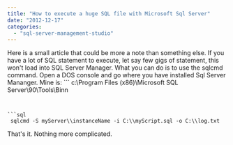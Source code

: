 ```yaml
---
title: "How to execute a huge SQL file with Microsoft Sql Server"
date: "2012-12-17"
categories: 
  - "sql-server-management-studio"
---
```


Here is a small article that could be more a note than something else. If you have a lot of SQL statement to execute, let say few gigs of statement, this won't load into SQL Server Manager. What you can do is to use the sqlcmd command. Open a DOS console and go where you have installed Sql Server Mananger. Mine is: ``` 
 c:\\Program Files (x86)\\Microsoft SQL Server\\90\\Tools\\Binn 
```  In the console, you need to specify the server and instance you want to execute the file to. Optionnaly, you can write the output to a file.


```sql
 sqlcmd -S myServer\\instanceName -i C:\\myScript.sql -o C:\\log.txt 
```


That's it. Nothing more complicated.

